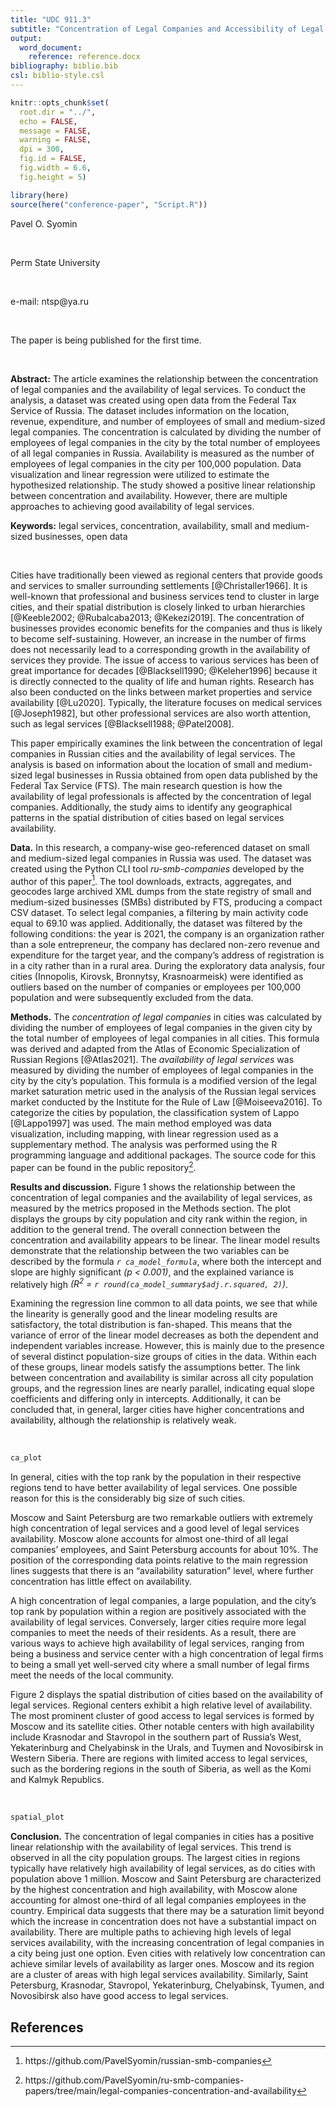 ```yaml
---
title: "UDC 911.3"
subtitle: "Concentration of Legal Companies and Accessibility of Legal Services: Empirical Evidence from Russian Cities"
output:
  word_document:
    reference: reference.docx
bibliography: biblio.bib
csl: biblio-style.csl
---
```


```r
knitr::opts_chunk$set(
  root.dir = "../",
  echo = FALSE,
  message = FALSE,
  warning = FALSE,
  dpi = 300,
  fig.id = FALSE,
  fig.width = 6.6,
  fig.height = 5)
```

```r
library(here)
source(here("conference-paper", "Script.R"))
```

<div custom-style="Author">

Pavel O. Syomin

<br>

Perm State University

<br>

e-mail: ntsp\@ya.ru

<br>

The paper is being published for the first time.

</div>

<br>

<div custom-style="Abstract">

**Abstract:** The article examines the relationship between the concentration of legal companies and the availability of legal services. To conduct the analysis, a dataset was created using open data from the Federal Tax Service of Russia. The dataset includes information on the location, revenue, expenditure, and number of employees of small and medium-sized legal companies. The concentration is calculated by dividing the number of employees of legal companies in the city by the total number of employees of all legal companies in Russia. Availability is measured as the number of employees of legal companies in the city per 100,000 population. Data visualization and linear regression were utilized to estimate the hypothesized relationship. The study showed a positive linear relationship between concentration and availability. However, there are multiple approaches to achieving good availability of legal services.

**Keywords:** legal services, concentration, availability, small and medium-sized businesses, open data

</div>

<br>

Cities have traditionally been viewed as regional centers that provide goods and services to smaller surrounding settlements [@Christaller1966]. It is well-known that professional and business services tend to cluster in large cities, and their spatial distribution is closely linked to urban hierarchies [@Keeble2002; @Rubalcaba2013; @Kekezi2019]. The concentration of businesses provides economic benefits for the companies and thus is likely to become self-sustaining. However, an increase in the number of firms does not necessarily lead to a corresponding growth in the availability of services they provide. The issue of access to various services has been of great importance for decades [@Blacksell1990; @Keleher1996] because it is directly connected to the quality of life and human rights. Research has also been conducted on the links between market properties and service availability [@Lu2020]. Typically, the literature focuses on medical services [@Joseph1982], but other professional services are also worth attention, such as legal services [@Blacksell1988; @Patel2008].

This paper empirically examines the link between the concentration of legal companies in Russian cities and the availability of legal services. The analysis is based on information about the location of small and medium-sized legal businesses in Russia obtained from open data published by the Federal Tax Service (FTS). The main research question is how the availability of legal professionals is affected by the concentration of legal companies. Additionally, the study aims to identify any geographical patterns in the spatial distribution of cities based on legal services availability.

**Data.** In this research, a company-wise geo-referenced dataset on small and medium-sized legal companies in Russia was used. The dataset was created using the Python CLI tool *ru-smb-companies* developed by the author of this paper[^1]. The tool downloads, extracts, aggregates, and geocodes large archived XML dumps from the state registry of small and medium-sized businesses (SMBs) distributed by FTS, producing a compact CSV dataset. To select legal companies, a filtering by main activity code equal to 69.10 was applied. Additionally, the dataset was filtered by the following conditions: the year is 2021, the company is an organization rather than a sole entrepreneur, the company has declared non-zero revenue and expenditure for the target year, and the company's address of registration is in a city rather than in a rural area. During the exploratory data analysis, four cities (Innopolis, Kirovsk, Bronnytsy, Krasnoarmeisk) were identified as outliers based on the number of companies or employees per 100,000 population and were subsequently excluded from the data.

[^1]: https://github.com/PavelSyomin/russian-smb-companies

**Methods.** The *concentration of legal companies* in cities was calculated by dividing the number of employees of legal companies in the given city by the total number of employees of legal companies in all cities. This formula was derived and adapted from the Atlas of Economic Specialization of Russian Regions [@Atlas2021]. The *availability of legal services* was measured by dividing the number of employees of legal companies in the city by the city's population. This formula is a modified version of the legal market saturation metric used in the analysis of the Russian legal services market conducted by the Institute for the Rule of Law [@Moiseeva2016]. To categorize the cities by population, the classification system of Lappo [@Lappo1997] was used. The main method employed was data visualization, including mapping, with linear regression used as a supplementary method. The analysis was performed using the R programming language and additional packages. The source code for this paper can be found in the public repository[^2].

[^2]: https://github.com/PavelSyomin/ru-smb-companies-papers/tree/main/legal-companies-concentration-and-availability

**Results and discussion.** Figure 1 shows the relationship between the concentration of legal companies and the availability of legal services, as measured by the metrics proposed in the Methods section. The plot displays the groups by city population and city rank within the region, in addition to the general trend. The overall connection between the concentration and availability appears to be linear. The linear model results demonstrate that the relationship between the two variables can be described by the formula *`r ca_model_formula`*, where both the intercept and slope are highly significant *(p < 0.001)*, and the explained variance is relatively high *(R^2^ = `r round(ca_model_summary$adj.r.squared, 2)`)*.

Examining the regression line common to all data points, we see that while the linearity is generally good and the linear modeling results are satisfactory, the total distribution is fan-shaped. This means that the variance of error of the linear model decreases as both the dependent and independent variables increase. However, this is mainly due to the presence of several distinct population-size groups of cities in the data. Within each of these groups, linear models satisfy the assumptions better. The link between concentration and availability is similar across all city population groups, and the regression lines are nearly parallel, indicating equal slope coefficients and differing only in intercepts. Additionally, it can be concluded that, in general, larger cities have higher concentrations and availability, although the relationship is relatively weak.

<br>

```r
ca_plot
```

In general, cities with the top rank by the population in their respective regions tend to have better availability of legal services. One possible reason for this is the considerably big size of such cities.

Moscow and Saint Petersburg are two remarkable outliers with extremely high concentration of legal services and a good level of legal services availability. Moscow alone accounts for almost one-third of all legal companies' employees, and Saint Petersburg accounts for about 10%. The position of the corresponding data points relative to the main regression lines suggests that there is an “availability saturation” level, where further concentration has little effect on availability.

A high concentration of legal companies, a large population, and the city's top rank by population within a region are positively associated with the availability of legal services. Conversely, larger cities require more legal companies to meet the needs of their residents. As a result, there are various ways to achieve high availability of legal services, ranging from being a business and service center with a high concentration of legal firms to being a small yet well-served city where a small number of legal firms meet the needs of the local community.

Figure 2 displays the spatial distribution of cities based on the availability of legal services. Regional centers exhibit a high relative level of availability. The most prominent cluster of good access to legal services is formed by Moscow and its satellite cities. Other notable centers with high availability include Krasnodar and Stavropol in the southern part of Russia's West, Yekaterinburg and Chelyabinsk in the Urals, and Tuymen and Novosibirsk in Western Siberia. There are regions with limited access to legal services, such as the bordering regions in the south of Siberia, as well as the Komi and Kalmyk Republics.

<br>

```r
spatial_plot
```

**Conclusion.** The concentration of legal companies in cities has a positive linear relationship with the availability of legal services. This trend is observed in all the city population groups. The largest cities in regions typically have relatively high availability of legal services, as do cities with population above 1 million. Moscow and Saint Petersburg are characterized by the highest concentration and high availability, with Moscow alone accounting for almost one-third of all legal companies employees in the country. Empirical data suggests that there may be a saturation limit beyond which the increase in concentration does not have a substantial impact on availability. There are multiple paths to achieving high levels of legal services availability, with the increasing concentration of legal companies in a city being just one option. Even cities with relatively low concentration can achieve similar levels of availability as larger ones. Moscow and its region are a cluster of areas with high legal services availability. Similarly, Saint Petersburg, Krasnodar, Stavropol, Yekaterinburg, Chelyabinsk, Tyumen, and Novosibirsk also have good access to legal services.

## References

<div id="refs"></div>

